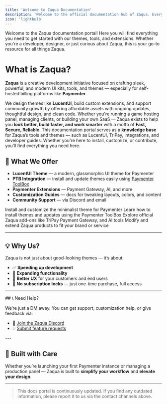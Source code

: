```yaml
---
title: 'Welcome to Zaqua Documentation'
description: 'Welcome to the official documentation hub of Zaqua. Everything you need to build, customize, and deploy.'
icon: 'lightbulb'
---
```

<Info>
  Welcome to the Zaqua documentation portal! Here you will find everything you need to get started with our themes, tools, and extensions.
  Whether you're a developer, designer, or just curious about Zaqua, this is your go-to resource for all things Zaqua.
</Info>

# What is Zaqua?

**Zaqua** is a creative development initiative focused on crafting sleek, powerful, and modern UI kits, tools, and themes — especially for self-hosted billing platforms like **Paymenter**.

We design themes like **LucentUI**, build custom extensions, and support community growth by offering affordable assets with ongoing updates, thoughtful design, and clean code. Whether you're running a game hosting panel, managing clients, or building your own SaaS — Zaqua exists to help you **look better, build faster, and work smarter** with a motto of **Fast, Secure, Reliable**.
This documentation portal serves as a **knowledge base** for Zaqua’s tools and themes — such as LucentUI, TriPay, integrations, and developer guides. Whether you're here to install, customize, or contribute, you’ll find everything you need here.

## 🎨 What We Offer

- **LucentUI Theme** — a modern, glassmorphic UI theme for Paymenter
- **PTB Integration** — install and update themes easily using [Paymenter ToolBox](https://github.com/QKing-Official/PTB)
- **Paymenter Extensions** — Payment Gateway, AI, and more
- **Customization Guides** — docs for tweaking layouts, colors, and content
- **Community Support** — via Discord and email

<CardGroup cols={2}>

  <Card title="LucentUI Theme" icon="paintbrush" href="./lucentui">
    Install and customize the minimalist theme for Paymenter
  </Card>

  <Card title="Using PTB (.paytheme)" icon="box" href="./ptb">
    Learn how to install themes and updates using the Paymenter ToolBox
  </Card>

  <Card title="Extensions" icon="puzzle-piece" href="./extensions">
    Explore official Zaqua add-ons like TriPay Payment Gateway, and AI tools
  </Card>

  <Card title="Customization" icon="code" href="./dev/structure">
    Modify and extend Zaqua products to fit your brand or service
  </Card>

</CardGroup>

---

## 💡 Why Us?

Zaqua is not just about good-looking themes — it’s about:

- ✅ **Speeding up development**
- 🧩 **Expanding functionality**
- 💬 **Better UX** for your customers and end users
- 💸 **No subscription locks** — just one-time purchase, full access

---
<Note>
## 📞 Need Help?

We’re just a DM away. You can get support, customization help, or give feedback via:

- 💬 [Join the Zaqua Discord](https://discord.gg/UYMrM8kDne)
- 💡 [Submit feature requests](https://github.com/zaquahost)
</Note>
---

## 💙 Built with Care

Whether you’re launching your first Paymenter instance or managing a production panel — Zaqua is built to **simplify your workflow** and **elevate your design**.

---

> This docs portal is continuously updated. If you find any outdated information, please report it to us via the contact channels above.
